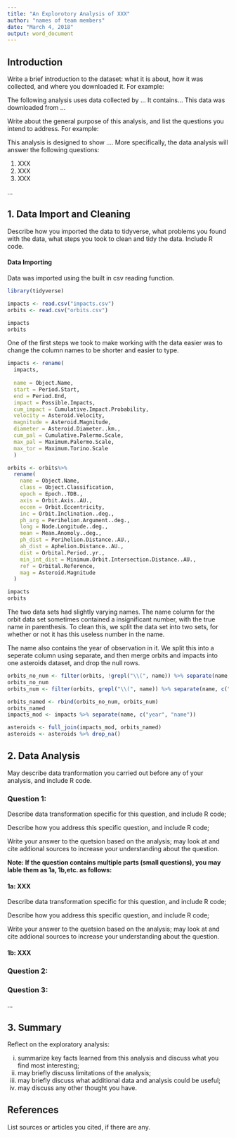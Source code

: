 ```yaml
---
title: "An Explorotory Analysis of XXX"
author: "names of team members"
date: "March 4, 2018"
output: word_document
---
```



## Introduction

Write a brief introduction to the dataset: what it is about, how it was collected, and where you downloaded it. For example:

The following analysis uses data collected by ...  It contains... This data was downloaded from ... 


Write about the general purpose of this analysis, and list the questions you intend to address. For example:

This analysis is designed to show .... More specifically, the data analysis will answer the following questions:

1.  XXX
2.  XXX
3.  XXX

...



## 1. Data Import and Cleaning

Describe how you imported the data to tidyverse, what problems you found with the data, what steps you took to clean and tidy the data. Include R code.

#### Data Importing
Data was imported using the built in csv reading function.

```r
library(tidyverse)

impacts <- read.csv("impacts.csv")
orbits <- read.csv("orbits.csv")

impacts
orbits

```

One of the first steps we took to make working with the data easier was to change the column names to be shorter and easier to type.

```r

impacts <- rename(
  impacts,
  
  name = Object.Name,
  start = Period.Start,
  end = Period.End,
  impact = Possible.Impacts,
  cum_impact = Cumulative.Impact.Probability,
  velocity = Asteroid.Velocity,
  magnitude = Asteroid.Magnitude,
  diameter = Asteroid.Diameter..km.,
  cum_pal = Cumulative.Palermo.Scale,
  max_pal = Maximum.Palermo.Scale,
  max_tor = Maximum.Torino.Scale
  )

```

```r

orbits <- orbits%>%
  rename(
    name = Object.Name,
    class = Object.Classification,
    epoch = Epoch..TDB.,
    axis = Orbit.Axis..AU.,
    eccen = Orbit.Eccentricity,
    inc = Orbit.Inclination..deg.,
    ph_arg = Perihelion.Argument..deg.,
    long = Node.Longitude..deg.,
    mean = Mean.Anomoly..deg.,
    ph_dist = Perihelion.Distance..AU.,
    ah_dist = Aphelion.Distance..AU.,
    dist = Orbital.Period..yr.,
    min_int_dist = Minimum.Orbit.Intersection.Distance..AU.,
    ref = Orbital.Reference,
    mag = Asteroid.Magnitude
  )

impacts
orbits
```

The two data sets had slightly varying names. The name column for the orbit data set sometimes contained a insignificant number, with the true name in parenthesis. To clean this, we split the data set into two sets, for whether or not it has this useless number in the name.

The name also contains the year of observation in it. We split this into a seperate column using separate, and then merge orbits and impacts into one asteroids dataset, and drop the null rows.

```r
orbits_no_num <- filter(orbits, !grepl("\\(", name)) %>% separate(name, c("year", "name"))
orbits_no_num
orbits_num <- filter(orbits, grepl("\\(", name)) %>% separate(name, c("number", "name"), "\\(") %>% mutate(name = gsub("\\)", "", name)) %>% select(name:mag) %>% separate(name, c("year", "name"))

orbits_named <- rbind(orbits_no_num, orbits_num)
orbits_named
impacts_mod <- impacts %>% separate(name, c("year", "name"))

asteroids <- full_join(impacts_mod, orbits_named)
asteroids <- asteroids %>% drop_na()
```

## 2. Data Analysis 

May describe data tranformation you carried out before any of your analysis, and include R code.


### Question 1: 

Describe data transformation specific for this question, and include R code;

Describe how you address this specific question, and include R code;

Write your answer to the quetsion based on the analysis; may look at and cite addional sources to increase your understanding about the question.


**Note: If the question contains multiple parts (small questions), you may lable them as 1a, 1b,etc. as follows:**


#### 1a: XXX

Describe data transformation specific for this question, and include R code;

Describe how you address this specific question, and include R code;

Write your answer to the quetsion based on the analysis; may look at and cite addional sources to increase your understanding about the question.


#### 1b: XXX




### Question 2: 




### Question 3: 


...



## 3. Summary

Reflect on the exploratory analysis: 

(i)	summarize key facts learned from this analysis and discuss what you find most interesting;
(ii) may briefly discuss limitations of the analysis;
(iii)	may briefly discuss what additional data and analysis could be useful;
(iv) may discuss any other thought you have.


## References

List sources or articles you cited, if there are any.


